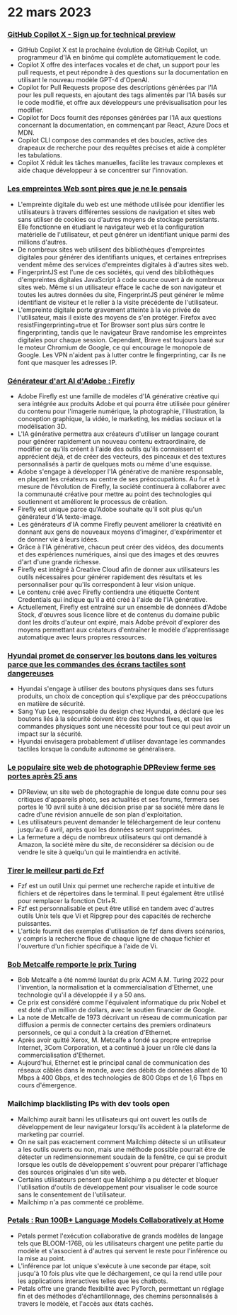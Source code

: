 
<Steps>

# 22 mars 2023

### [GitHub Copilot X - Sign up for technical preview](https://github.blog/2023-03-22-github-copilot-x-the-ai-powered-developer-experience/?ref=hackernewsgpt.com)

- GitHub Copilot X est la prochaine évolution de GitHub Copilot, un programmeur d'IA en binôme qui complète automatiquement le code.
- Copilot X offre des interfaces vocales et de chat, un support pour les pull requests, et peut répondre à des questions sur la documentation en utilisant le nouveau modèle GPT-4 d'OpenAI.
- Copilot for Pull Requests propose des descriptions générées par l'IA pour les pull requests, en ajoutant des tags alimentés par l'IA basés sur le code modifié, et offre aux développeurs une prévisualisation pour les modifier.
- Copilot for Docs fournit des réponses générées par l'IA aux questions concernant la documentation, en commençant par React, Azure Docs et MDN.
- Copilot CLI compose des commandes et des boucles, active des drapeaux de recherche pour des requêtes précises et aide à compléter les tabulations.
- Copilot X réduit les tâches manuelles, facilite les travaux complexes et aide chaque développeur à se concentrer sur l'innovation.

### [Les empreintes Web sont pires que je ne le pensais](https://www.bitestring.com/posts/2023-03-19-web-fingerprinting-is-worse-than-I-thought.html?ref=hackernewsgpt.com)

- L'empreinte digitale du web est une méthode utilisée pour identifier les utilisateurs à travers différentes sessions de navigation et sites web sans utiliser de cookies ou d'autres moyens de stockage persistants. Elle fonctionne en étudiant le navigateur web et la configuration matérielle de l'utilisateur, et peut générer un identifiant unique parmi des millions d'autres.
- De nombreux sites web utilisent des bibliothèques d'empreintes digitales pour générer des identifiants uniques, et certaines entreprises vendent même des services d'empreintes digitales à d'autres sites web.
- FingerprintJS est l'une de ces sociétés, qui vend des bibliothèques d'empreintes digitales JavaScript à code source ouvert à de nombreux sites web. Même si un utilisateur efface le cache de son navigateur et toutes les autres données du site, FingerprintJS peut générer le même identifiant de visiteur et le relier à la visite précédente de l'utilisateur.
- L'empreinte digitale porte gravement atteinte à la vie privée de l'utilisateur, mais il existe des moyens de s'en protéger. Firefox avec resistFingerprinting=true et Tor Browser sont plus sûrs contre le fingerprinting, tandis que le navigateur Brave randomise les empreintes digitales pour chaque session. Cependant, Brave est toujours basé sur le moteur Chromium de Google, ce qui encourage le monopole de Google. Les VPN n'aident pas à lutter contre le fingerprinting, car ils ne font que masquer les adresses IP.

### [Générateur d'art AI d'Adobe : Firefly](https://www.adobe.com/sensei/generative-ai/firefly.html?ref=hackernewsgpt.com)

- Adobe Firefly est une famille de modèles d'IA générative créative qui sera intégrée aux produits Adobe et qui pourra être utilisée pour générer du contenu pour l'imagerie numérique, la photographie, l'illustration, la conception graphique, la vidéo, le marketing, les médias sociaux et la modélisation 3D.
- L'IA générative permettra aux créateurs d'utiliser un langage courant pour générer rapidement un nouveau contenu extraordinaire, de modifier ce qu'ils créent à l'aide des outils qu'ils connaissent et apprécient déjà, et de créer des vecteurs, des pinceaux et des textures personnalisés à partir de quelques mots ou même d'une esquisse.
- Adobe s'engage à développer l'IA générative de manière responsable, en plaçant les créateurs au centre de ses préoccupations. Au fur et à mesure de l'évolution de Firefly, la société continuera à collaborer avec la communauté créative pour mettre au point des technologies qui soutiennent et améliorent le processus de création.
- Firefly est unique parce qu'Adobe souhaite qu'il soit plus qu'un générateur d'IA texte-image.
- Les générateurs d'IA comme Firefly peuvent améliorer la créativité en donnant aux gens de nouveaux moyens d'imaginer, d'expérimenter et de donner vie à leurs idées.
- Grâce à l'IA générative, chacun peut créer des vidéos, des documents et des expériences numériques, ainsi que des images et des œuvres d'art d'une grande richesse.
- Firefly est intégré à Creative Cloud afin de donner aux utilisateurs les outils nécessaires pour générer rapidement des résultats et les personnaliser pour qu'ils correspondent à leur vision unique.
- Le contenu créé avec Firefly contiendra une étiquette Content Credentials qui indique qu'il a été créé à l'aide de l'IA générative.
- Actuellement, Firefly est entraîné sur un ensemble de données d'Adobe Stock, d'œuvres sous licence libre et de contenus du domaine public dont les droits d'auteur ont expiré, mais Adobe prévoit d'explorer des moyens permettant aux créateurs d'entraîner le modèle d'apprentissage automatique avec leurs propres ressources.

### [Hyundai promet de conserver les boutons dans les voitures parce que les commandes des écrans tactiles sont dangereuses](https://www.thedrive.com/news/hyundai-promises-to-keep-buttons-in-cars-because-touchscreen-controls-are-dangerous?ref=hackernewsgpt.com)

- Hyundai s'engage à utiliser des boutons physiques dans ses futurs produits, un choix de conception qui s'explique par des préoccupations en matière de sécurité.
- Sang Yup Lee, responsable du design chez Hyundai, a déclaré que les boutons liés à la sécurité doivent être des touches fixes, et que les commandes physiques sont une nécessité pour tout ce qui peut avoir un impact sur la sécurité.
- Hyundai envisagera probablement d'utiliser davantage les commandes tactiles lorsque la conduite autonome se généralisera.

### [Le populaire site web de photographie DPReview ferme ses portes après 25 ans](https://www.dpreview.com/news/5901145460/dpreview-com-to-close?ref=hackernewsgpt.com)

- DPReview, un site web de photographie de longue date connu pour ses critiques d'appareils photo, ses actualités et ses forums, fermera ses portes le 10 avril suite à une décision prise par sa société mère dans le cadre d'une révision annuelle de son plan d'exploitation.
- Les utilisateurs peuvent demander le téléchargement de leur contenu jusqu'au 6 avril, après quoi les données seront supprimées.
- La fermeture a déçu de nombreux utilisateurs qui ont demandé à Amazon, la société mère du site, de reconsidérer sa décision ou de vendre le site à quelqu'un qui le maintiendra en activité.

### [Tirer le meilleur parti de Fzf](https://andrew-quinn.me/fzf/?ref=hackernewsgpt.com)

- Fzf est un outil Unix qui permet une recherche rapide et intuitive de fichiers et de répertoires dans le terminal. Il peut également être utilisé pour remplacer la fonction Ctrl+R.
- Fzf est personnalisable et peut être utilisé en tandem avec d'autres outils Unix tels que Vi et Ripgrep pour des capacités de recherche puissantes.
- L'article fournit des exemples d'utilisation de fzf dans divers scénarios, y compris la recherche floue de chaque ligne de chaque fichier et l'ouverture d'un fichier spécifique à l'aide de Vi.

### [Bob Metcalfe remporte le prix Turing](https://amturing.acm.org/?2023=&ref=hackernewsgpt.com)

- Bob Metcalfe a été nommé lauréat du prix ACM A.M. Turing 2022 pour l'invention, la normalisation et la commercialisation d'Ethernet, une technologie qu'il a développée il y a 50 ans.
- Ce prix est considéré comme l'équivalent informatique du prix Nobel et est doté d'un million de dollars, avec le soutien financier de Google.
- La note de Metcalfe de 1973 décrivant un réseau de communication par diffusion a permis de connecter certains des premiers ordinateurs personnels, ce qui a conduit à la création d'Ethernet.
- Après avoir quitté Xerox, M. Metcalfe a fondé sa propre entreprise Internet, 3Com Corporation, et a continué à jouer un rôle clé dans la commercialisation d'Ethernet.
- Aujourd'hui, Ethernet est le principal canal de communication des réseaux câblés dans le monde, avec des débits de données allant de 10 Mbps à 400 Gbps, et des technologies de 800 Gbps et de 1,6 Tbps en cours d'émergence.

### Mailchimp blacklisting IPs with dev tools open

- Mailchimp aurait banni les utilisateurs qui ont ouvert les outils de développement de leur navigateur lorsqu'ils accèdent à la plateforme de marketing par courriel.
- On ne sait pas exactement comment Mailchimp détecte si un utilisateur a les outils ouverts ou non, mais une méthode possible pourrait être de détecter un redimensionnement soudain de la fenêtre, ce qui se produit lorsque les outils de développement s'ouvrent pour préparer l'affichage des sources originales d'un site web.
- Certains utilisateurs pensent que Mailchimp a pu détecter et bloquer l'utilisation d'outils de développement pour visualiser le code source sans le consentement de l'utilisateur.
- Mailchimp n'a pas commenté ce problème.

### [Petals : Run 100B+ Language Models Collaboratively at Home](https://petals.ml/?ref=hackernewsgpt.com)

- Petals permet l'exécution collaborative de grands modèles de langage tels que BLOOM-176B, où les utilisateurs chargent une petite partie du modèle et s'associent à d'autres qui servent le reste pour l'inférence ou la mise au point.
- L'inférence par lot unique s'exécute à une seconde par étape, soit jusqu'à 10 fois plus vite que le déchargement, ce qui la rend utile pour les applications interactives telles que les chatbots.
- Petals offre une grande flexibilité avec PyTorch, permettant un réglage fin et des méthodes d'échantillonnage, des chemins personnalisés à travers le modèle, et l'accès aux états cachés.

</Steps>
